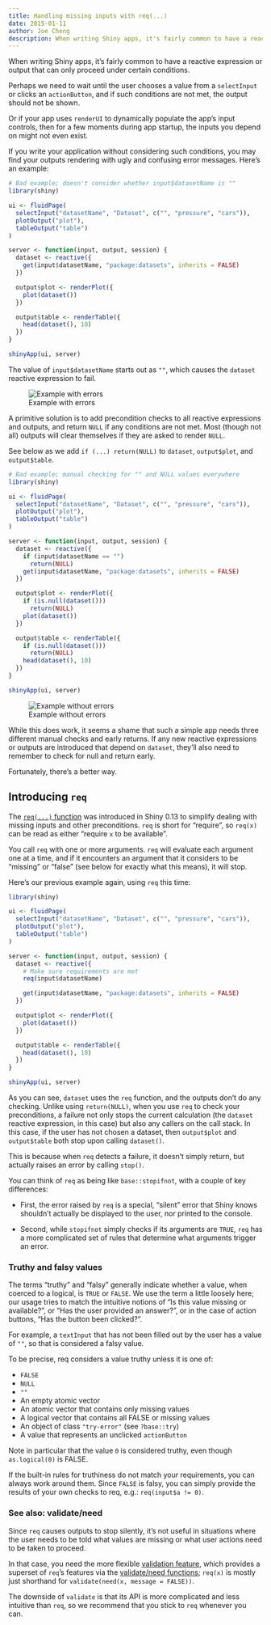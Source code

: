 ```yaml
---
title: Handling missing inputs with req(...)
date: 2015-01-11
author: Joe Cheng
description: When writing Shiny apps, it's fairly common to have a reactive expression or output that can only proceed under certain conditions.
---
```


When writing Shiny apps, it's fairly common to have a reactive expression or output that can only proceed under certain conditions.

Perhaps we need to wait until the user chooses a value from a `selectInput` or clicks an `actionButton`, and if such conditions are not met, the output should not be shown.

Or if your app uses `renderUI` to dynamically populate the app's input controls, then for a few moments during app startup, the inputs you depend on might not even exist.

If you write your application without considering such conditions, you may find your outputs rendering with ugly and confusing error messages. Here's an example:

````r
# Bad example; doesn't consider whether input$datasetName is ""
library(shiny)

ui <- fluidPage(
  selectInput("datasetName", "Dataset", c("", "pressure", "cars")),
  plotOutput("plot"),
  tableOutput("table")
)

server <- function(input, output, session) {
  dataset <- reactive({
    get(input$datasetName, "package:datasets", inherits = FALSE)
  })

  output$plot <- renderPlot({
    plot(dataset())
  })

  output$table <- renderTable({
    head(dataset(), 10)
  })
}

shinyApp(ui, server)
````

The value of `input$datasetName` starts out as `""`, which causes the `dataset` reactive expression to fail.

![Example with errors](req1.png){fig-alt="Example with error Invalid first argument"}

A primitive solution is to add precondition checks to all reactive expressions and outputs, and return `NULL` if any conditions are not met. Most (though not all) outputs will clear themselves if they are asked to render `NULL`.

See below as we add `if (...) return(NULL)` to `dataset`, `output$plot`, and `output$table`.

````r
# Bad example; manual checking for "" and NULL values everywhere
library(shiny)

ui <- fluidPage(
  selectInput("datasetName", "Dataset", c("", "pressure", "cars")),
  plotOutput("plot"),
  tableOutput("table")
)

server <- function(input, output, session) {
  dataset <- reactive({
    if (input$datasetName == "")
      return(NULL)
    get(input$datasetName, "package:datasets", inherits = FALSE)
  })

  output$plot <- renderPlot({
    if (is.null(dataset()))
      return(NULL)
    plot(dataset())
  })

  output$table <- renderTable({
    if (is.null(dataset()))
      return(NULL)
    head(dataset(), 10)
  })
}

shinyApp(ui, server)
````

![Example without errors](req2.png){fig-alt="Example now without error"}

While this does work, it seems a shame that such a simple app needs three different manual checks and early returns. If any new reactive expressions or outputs are introduced that depend on `dataset`, they'll also need to remember to check for null and return early.

Fortunately, there's a better way.

## Introducing `req`

The [`req(...)` function](/r/reference/shiny/latest/req.html) was introduced in Shiny 0.13 to simplify dealing with missing inputs and other preconditions. `req` is short for "require", so `req(x)` can be read as either "require `x` to be available".

You call `req` with one or more arguments. `req` will evaluate each argument one at a time, and if it encounters an argument that it considers to be "missing" or "false" (see below for exactly what this means), it will stop.

Here's our previous example again, using `req` this time:

````r
library(shiny)

ui <- fluidPage(
  selectInput("datasetName", "Dataset", c("", "pressure", "cars")),
  plotOutput("plot"),
  tableOutput("table")
)

server <- function(input, output, session) {
  dataset <- reactive({
    # Make sure requirements are met
    req(input$datasetName)

    get(input$datasetName, "package:datasets", inherits = FALSE)
  })

  output$plot <- renderPlot({
    plot(dataset())
  })

  output$table <- renderTable({
    head(dataset(), 10)
  })
}

shinyApp(ui, server)
````

As you can see, `dataset` uses the `req` function, and the outputs don't do any checking. Unlike using `return(NULL)`, when you use `req` to check your preconditions, a failure not only stops the current calculation (the `dataset` reactive expression, in this case) but also any callers on the call stack. In this case, if the user has not chosen a dataset, then `output$plot` and `output$table` both stop upon calling `dataset()`.

This is because when `req` detects a failure, it doesn't simply return, but actually raises an error by calling `stop()`.

You can think of `req` as being like `base::stopifnot`, with a couple of key differences:

- First, the error raised by `req` is a special, "silent" error that Shiny knows shouldn't actually be displayed to the user, nor printed to the console.

- Second, while `stopifnot` simply checks if its arguments are `TRUE`, `req` has a more complicated set of rules that determine what arguments trigger an error.

### Truthy and falsy values

The terms "truthy" and "falsy" generally indicate whether a value, when coerced to a logical, is `TRUE` or `FALSE`. We use the term a little loosely here; our usage tries to match the intuitive notions of "Is this value missing or available?", or "Has the user provided an answer?", or in the case of action buttons, "Has the button been clicked?".

For example, a `textInput` that has not been filled out by the user has a value of `""`, so that is considered a falsy value.

To be precise, req considers a value truthy unless it is one of:

- `FALSE`
- `NULL`
- `""`
- An empty atomic vector
- An atomic vector that contains only missing values
- A logical vector that contains all FALSE or missing values
- An object of class `"try-error"` (see `?base::try`)
- A value that represents an unclicked `actionButton`

Note in particular that the value `0` is considered truthy, even though `as.logical(0)` is FALSE.

If the built-in rules for truthiness do not match your requirements, you can always work around them. Since `FALSE` is falsy, you can simply provide the results of your own checks to req, e.g.: `req(input$a != 0)`.

### See also: validate/need

Since `req` causes outputs to stop silently, it's not useful in situations where the user needs to be told what values are missing or what user actions need to be taken to proceed.

In that case, you need the more flexible [validation feature](/r/articles/improve/validation/), which provides a superset of `req`'s features via the [validate/need functions](/r/reference/shiny/latest/validate.html); `req(x)` is mostly just shorthand for `validate(need(x, message = FALSE))`.

The downside of `validate` is that its API is more complicated and less intuitive than `req`, so we recommend that you stick to `req` whenever you can.
